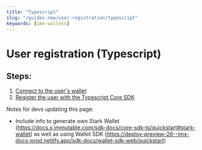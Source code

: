 ```yaml
---
title: "Typescript"
slug: "/guides-new/user-registration/typescript"
keywords: [imx-wallets]
---
```


# User registration (Typescript)

## Steps:
1. [Connect to the user's wallet](#1-connect-to-the-users-wallet)
2. [Register the user with the Typescript Core SDK](#2-register-the-user-using-the-typescript-core-sdk)

Notes for devs updating this page:
* Include info to generate own Stark Wallet (https://docs.x.immutable.com/sdk-docs/core-sdk-ts/quickstart#stark-wallet) as well as using Wallet SDK (https://deploy-preview-26--imx-docs-prod.netlify.app/sdk-docs/wallet-sdk-web/quickstart)